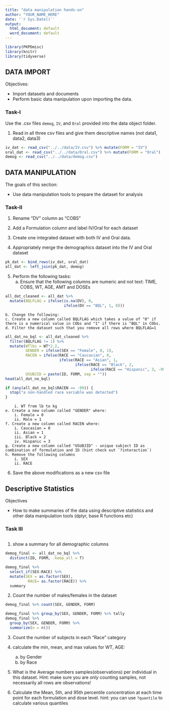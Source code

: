 ```yaml
---
title: "data manipulation hands-on"
author: "YOUR_NAME_HERE"
date: '`r Sys.Date()`'
output:
  html_document: default
  word_document: default
---
```


```r
library(PKPDmisc)
library(knitr)
library(tidyverse)
```

## DATA IMPORT

Objectives:

* Import datasets and documents
* Perform basic data manipulation upon importing the data.

### Task-I

Use the .csv files `demog`, `IV`, and `Oral` provided into the data object folder. 

1. Read in all three csv files  and give them descriptive names (not data1, data2, data3)

```r
iv_dat <- read_csv("../../data/IV.csv") %>% mutate(FORM = "IV")
oral_dat <- read_csv("../../data/Oral.csv") %>% mutate(FORM = "Oral")
demog <- read_csv("../../data/demog.csv") 
```

## DATA MANIPULATION
The goals of this section:

* Use data manipulation tools to prepare the dataset for analysis

### Task-II
1.  Rename "DV" column as "COBS"

2. Add a Formulation column and label IV/Oral for each dataset

3. Create one integrated dataset with both IV and Oral data.

4. Appropriately merge the demographics dataset into the IV and Oral dataset

```r
pk_dat <- bind_rows(iv_dat, oral_dat)
all_dat <- left_join(pk_dat, demog)
```


5. Perform the following tasks:
    a. Ensure that the following columns are numeric and not text: TIME, COBS, WT, AGE, AMT and DOSEs
    
```r
all_dat_cleaned <- all_dat %>% 
  mutate(BQLFLAG = ifelse(is.na(DV), 0, 
                          ifelse(DV == "BQL", 1, 0))) 

```

    
    b. Change the following:
    c. Create a new column called BQLFLAG which takes a value of "0" if there is a numerical value in CObs and "1" if there is "BQL" in CObs.
    d. Filter the dataset such that you remove all rows where BQLFLAG=1

```r
all_dat_no_bql <- all_dat_cleaned %>% 
  filter(BQLFLAG != 1) %>%
  mutate(WTlbs = WT*2.2,
         GENDER = ifelse(SEX == "Female", 0, 1),
         RACEN = ifelse(RACE == "Caucasian", 0,
                        ifelse(RACE == "Asian", 1,
                               ifelse(RACE == "Black", 2, 
                                      ifelse(RACE == "Hispanic", 3, -99)))),
         USUBJID = paste(ID, FORM, sep = ""))
head(all_dat_no_bql)
```

```r
if (any(all_dat_no_bql$RACEN == -99)) {
  stop("a non-handled race variable was detected")
}
```

    
    
    
        i. WT from lb to kg 
    e. Create a new column called "GENDER" where:
        i. Female = 0
        ii. Male = 1 
    f. Create a new column called RACEN where:
        i. Caucasian = 0
        ii. Asian = 1
        iii. Black = 2
        iv. Hispanic = 3
    g. Create a new column called "USUBJID" - unique subject ID as combination of formulation and ID (hint check out `?interaction`)
    h. Remove the following columns
        i. SEX
        ii. RACE
6. Save the above modifications as a new csv file

## Descriptive Statistics

Objectives

* How to make summaries of the data using descriptive statistics and other data manipulation tools (dplyr, base R functions etc)

### Task III

```r

```

1. show a summary for all demographic columns

```r
demog_final <- all_dat_no_bql %>% 
  distinct(ID, FORM, .keep_all = T)

demog_final %>% 
  select_if(SEX:RACE) %>% 
  mutate(SEX = as.factor(SEX),
          RACE= as.factor(RACE)) %>% 
  summary
```


2. Count the number of males/females in the dataset

```r
demog_final %>% count(SEX, GENDER, FORM)

demog_final %>% group_by(SEX, GENDER, FORM) %>% tally
demog_final %>% 
  group_by(SEX, GENDER, FORM) %>% 
  summarize(n = n())
```


3. Count the number of subjects in each "Race" category

4. calculate the min, mean, and max values for WT, AGE:
    a. by Gender
    b. by Race
    
5. What is the Average numbers samples(observations) per individual in this dataset. Hint: make sure you are *only* counting samples, not necessarily all rows are observations!

6. Calculate the Mean, 5th, and 95th percentile concentration at each time point for each formulation and dose level. hint: you can use `?quantile` to calculate various quantiles
